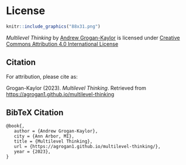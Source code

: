 # License {.unnumbered}

```r

knitr::include_graphics("88x31.png")

```


*Multilevel Thinking* by [Andrew Grogan-Kaylor](https://agrogan1.github.io/) is licensed under [Creative Commons Attribution 4.0 International License](http://creativecommons.org/licenses/by/4.0/)

## Citation

For attribution, please cite as:

Grogan-Kaylor (2023). *Multilevel Thinking*. Retrieved from [https://agrogan1.github.io/multilevel-thinking](https://agrogan1.github.io/multilevel-thinking)

## BibTeX Citation

```text

@book{,
   author = {Andrew Grogan-Kaylor},
   city = {Ann Arbor, MI},
   title = {Multilevel Thinking},
   url = {https://agrogan1.github.io/multilevel-thinking/},
   year = {2023},
}

```











